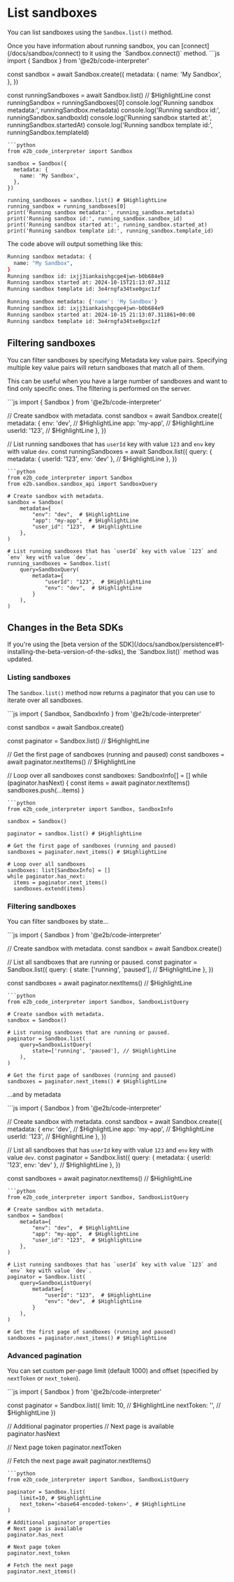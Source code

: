 
# List sandboxes

You can list sandboxes using the `Sandbox.list()` method.

<Note>
Once you have information about running sandbox, you can [connect](/docs/sandbox/connect) to it using the `Sandbox.connect()` method.
</Note>

<CodeGroup>
```js
import { Sandbox } from '@e2b/code-interpreter'

const sandbox = await Sandbox.create({
  metadata: {
    name: 'My Sandbox',
  },
})

const runningSandboxes = await Sandbox.list() // $HighlightLine
const runningSandbox = runningSandboxes[0]
console.log('Running sandbox metadata:', runningSandbox.metadata)
console.log('Running sandbox id:', runningSandbox.sandboxId)
console.log('Running sandbox started at:', runningSandbox.startedAt)
console.log('Running sandbox template id:', runningSandbox.templateId)
```
```python
from e2b_code_interpreter import Sandbox

sandbox = Sandbox({
  metadata: {
    name: 'My Sandbox',
  },
})

running_sandboxes = sandbox.list() # $HighlightLine
running_sandbox = running_sandboxes[0]
print('Running sandbox metadata:', running_sandbox.metadata)
print('Running sandbox id:', running_sandbox.sandbox_id)
print('Running sandbox started at:', running_sandbox.started_at)
print('Running sandbox template id:', running_sandbox.template_id)
```
</CodeGroup>

The code above will output something like this:
<CodeGroup isTerminalCommand>
```bash {{ language: "js" }}
Running sandbox metadata: {
  name: "My Sandbox",
}
Running sandbox id: ixjj3iankaishgcge4jwn-b0b684e9
Running sandbox started at: 2024-10-15T21:13:07.311Z
Running sandbox template id: 3e4rngfa34txe0gxc1zf
```
```bash {{ language: "python" }}
Running sandbox metadata: {'name': 'My Sandbox'}
Running sandbox id: ixjj3iankaishgcge4jwn-b0b684e9
Running sandbox started at: 2024-10-15 21:13:07.311861+00:00
Running sandbox template id: 3e4rngfa34txe0gxc1zf
```
</CodeGroup>


## Filtering sandboxes

You can filter sandboxes by specifying <Link href="/docs/sandbox/metadata">Metadata</Link> key value pairs.
Specifying multiple key value pairs will return sandboxes that match all of them.

This can be useful when you have a large number of sandboxes and want to find only specific ones. The filtering is performed on the server.

<CodeGroup>
```js
import { Sandbox } from '@e2b/code-interpreter'

// Create sandbox with metadata.
const sandbox = await Sandbox.create({
  metadata: {
    env: 'dev', // $HighlightLine
    app: 'my-app', // $HighlightLine
    userId: '123', // $HighlightLine
  },
})

// List running sandboxes that has `userId` key with value `123` and `env` key with value `dev`.
const runningSandboxes = await Sandbox.list({
  query: {
    metadata: { userId: '123', env: 'dev' }, // $HighlightLine
  },
})
```
```python
from e2b_code_interpreter import Sandbox
from e2b.sandbox.sandbox_api import SandboxQuery

# Create sandbox with metadata.
sandbox = Sandbox(
    metadata={
        "env": "dev",  # $HighlightLine
        "app": "my-app",  # $HighlightLine
        "user_id": "123",  # $HighlightLine
    },
)

# List running sandboxes that has `userId` key with value `123` and `env` key with value `dev`.
running_sandboxes = Sandbox.list(
    query=SandboxQuery(
        metadata={
            "userId": "123",  # $HighlightLine
            "env": "dev",  # $HighlightLine
        }
    ),
)
```
</CodeGroup>

## Changes in the Beta SDKs

<Note>
If you're using the [beta version of the SDK](/docs/sandbox/persistence#1-installing-the-beta-version-of-the-sdks), the `Sandbox.list()` method was updated.
</Note>

### Listing sandboxes

The `Sandbox.list()` method now returns a paginator that you can use to iterate over all sandboxes.

<CodeGroup>
```js
import { Sandbox, SandboxInfo } from '@e2b/code-interpreter'

const sandbox = await Sandbox.create()

const paginator = Sandbox.list() // $HighlightLine

// Get the first page of sandboxes (running and paused)
const sandboxes = await paginator.nextItems() // $HighlightLine

// Loop over all sandboxes
const sandboxes: SandboxInfo[] = []
while (paginator.hasNext) {
  const items = await paginator.nextItems()
  sandboxes.push(...items)
}
```
```python
from e2b_code_interpreter import Sandbox, SandboxInfo

sandbox = Sandbox()

paginator = sandbox.list() # $HighlightLine

# Get the first page of sandboxes (running and paused)
sandboxes = paginator.next_items() # $HighlightLine

# Loop over all sandboxes
sandboxes: list[SandboxInfo] = []
while paginator.has_next:
  items = paginator.next_items()
  sandboxes.extend(items)
```
</CodeGroup>


### Filtering sandboxes

You can filter sandboxes by state...

<CodeGroup>
```js
import { Sandbox } from '@e2b/code-interpreter'

// Create sandbox with metadata.
const sandbox = await Sandbox.create()

// List all sandboxes that are running or paused.
const paginator = Sandbox.list({
  query: {
    state: ['running', 'paused'], // $HighlightLine
  },
})

const sandboxes = await paginator.nextItems() // $HighlightLine
```
```python
from e2b_code_interpreter import Sandbox, SandboxListQuery

# Create sandbox with metadata.
sandbox = Sandbox()

# List running sandboxes that are running or paused.
paginator = Sandbox.list(
    query=SandboxListQuery(
        state=['running', 'paused'], // $HighlightLine
    ),
)

# Get the first page of sandboxes (running and paused)
sandboxes = paginator.next_items() # $HighlightLine
```
</CodeGroup>

...and by metadata

<CodeGroup>
```js
import { Sandbox } from '@e2b/code-interpreter'

// Create sandbox with metadata.
const sandbox = await Sandbox.create({
  metadata: {
    env: 'dev', // $HighlightLine
    app: 'my-app', // $HighlightLine
    userId: '123', // $HighlightLine
  },
})

// List all sandboxes that has `userId` key with value `123` and `env` key with value `dev`.
const paginator = Sandbox.list({
  query: {
    metadata: { userId: '123', env: 'dev' }, // $HighlightLine
  },
})

const sandboxes = await paginator.nextItems() // $HighlightLine
```
```python
from e2b_code_interpreter import Sandbox, SandboxListQuery

# Create sandbox with metadata.
sandbox = Sandbox(
    metadata={
        "env": "dev",  # $HighlightLine
        "app": "my-app",  # $HighlightLine
        "user_id": "123",  # $HighlightLine
    },
)

# List running sandboxes that has `userId` key with value `123` and `env` key with value `dev`.
paginator = Sandbox.list(
    query=SandboxListQuery(
        metadata={
            "userId": "123",  # $HighlightLine
            "env": "dev",  # $HighlightLine
        }
    ),
)

# Get the first page of sandboxes (running and paused)
sandboxes = paginator.next_items() # $HighlightLine
```
</CodeGroup>

### Advanced pagination

You can set custom per-page limit (default 1000) and offset (specified by `nextToken` or `next_token`).

<CodeGroup>
```js
import { Sandbox } from '@e2b/code-interpreter'

const paginator = Sandbox.list({
  limit: 10, // $HighlightLine
  nextToken: '<base64-encoded-token>', // $HighlightLine
})

// Additional paginator properties
// Next page is available
paginator.hasNext

// Next page token
paginator.nextToken

// Fetch the next page
await paginator.nextItems()
```
```python
from e2b_code_interpreter import Sandbox, SandboxListQuery

paginator = Sandbox.list(
    limit=10, # $HighlightLine
    next_token='<base64-encoded-token>', # $HighlightLine
)

# Additional paginator properties
# Next page is available
paginator.has_next

# Next page token
paginator.next_token

# Fetch the next page
paginator.next_items()
```
</CodeGroup>
